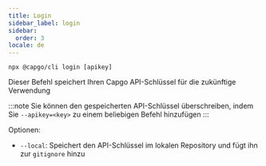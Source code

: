 ```yaml
---
title: Login
sidebar_label: login
sidebar:
  order: 3
locale: de
---
```


`npx @capgo/cli login [apikey]`

Dieser Befehl speichert Ihren Capgo API-Schlüssel für die zukünftige Verwendung

:::note
Sie können den gespeicherten API-Schlüssel überschreiben, indem Sie `--apikey=<key>` zu einem beliebigen Befehl hinzufügen
:::

Optionen:

- `--local`: Speichert den API-Schlüssel im lokalen Repository und fügt ihn zur `gitignore` hinzu